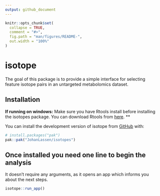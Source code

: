 ```yaml
---
output: github_document
---
```


<!-- README.md is generated from README.Rmd. Please edit that file -->

```r
knitr::opts_chunk$set(
  collapse = TRUE,
  comment = "#>",
  fig.path = "man/figures/README-",
  out.width = "100%"
)
```

# isotope

<!-- badges: start -->
<!-- badges: end -->

The goal of this package is to provide a simple interface for selecting feature isotope pairs in an untargeted metabolomics dataset.

## Installation

**If running on windows:** Make sure you have Rtools install before installing the isotopes package. You can download Rtools from [here](https://cran.r-project.org/bin/windows/Rtools/). **

You can install the development version of isotope from [GitHub](https://github.com/) with:

``` r
# install.packages("pak")
pak::pak("JohanLassen/isotopes")
```

## Once installed you need one line to begin the analysis

It doesn't require any arguments, as it opens an app which informs you about the next steps.

``` r
isotope::run_app()
```


